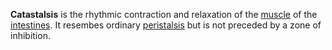 {{Orphan|July 2006}} 
'''Catastalsis''' is the rhythmic contraction and relaxation of the [[muscle]] of the [[intestine]]s. It resembes ordinary [[peristalsis]] but is not preceded by a zone of inhibition.


{{anatomy-stub}}